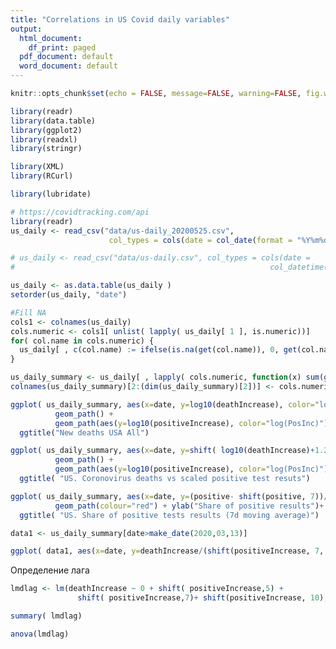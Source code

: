 ---
title: "Correlations in US Covid daily variables"
output:
  html_document:
    df_print: paged
  pdf_document: default
  word_document: default
---
```{r}
knitr::opts_chunk$set(echo = FALSE, message=FALSE, warning=FALSE, fig.width=9, fig.height=6, fig.path = "figures/")

```


```{r init}
library(readr)
library(data.table)
library(ggplot2)
library(readxl)
library(stringr)

library(XML)
library(RCurl)

library(lubridate)
```

```{r}
# https://covidtracking.com/api
library(readr)
us_daily <- read_csv("data/us-daily_20200525.csv",
                      col_types = cols(date = col_date(format = "%Y%m%d")))

# us_daily <- read_csv("data/us-daily.csv", col_types = cols(date = 
#                                                         col_datetime(format = "%m/%d/%Y %H:%M")))

us_daily <- as.data.table(us_daily )
setorder(us_daily, "date")

#Fill NA
cols1 <- colnames(us_daily)
cols.numeric <- cols1[ unlist( lapply( us_daily[ 1 ], is.numeric))]
for( col.name in cols.numeric) {
  us_daily[ , c(col.name) := ifelse(is.na(get(col.name)), 0, get(col.name))]
}

us_daily_summary <- us_daily[ , lapply( cols.numeric, function(x) sum(get(x))), by=date ]
colnames(us_daily_summary)[2:(dim(us_daily_summary)[2])] <- cols.numeric

```


```{r}
ggplot( us_daily_summary, aes(x=date, y=log10(deathIncrease), color="log(D)"))+
          geom_path() +
          geom_path(aes(y=log10(positiveIncrease), color="log(PosInc)"))+
  ggtitle("New deaths USA All")
```

```{r}
ggplot( us_daily_summary, aes(x=date, y=shift( log10(deathIncrease)+1.2, 7, type="lead"), color="log(D)+1.2, \nshifted 7 days backward"))+
          geom_path() +
          geom_path(aes(y=log10(positiveIncrease), color="log(PosInc)"))+
  ggtitle( "US. Coronovirus deaths vs scaled positive test resuts")

```

```{r}
ggplot( us_daily_summary, aes(x=date, y=(positive- shift(positive, 7))/(totalTestResults- shift(totalTestResults, 7))))+
          geom_path(colour="red") + ylab("Share of positive results")+
  ggtitle( "US. Share of positive tests results (7d moving average)")

```

```{r}
data1 <- us_daily_summary[date>make_date(2020,03,13)]

```

```{r}
ggplot( data1, aes(x=date, y=deathIncrease/(shift(positiveIncrease, 7, type="lead")+0.001), color="D"))+ geom_path() + ggtitle("US Ratio Death (7d shifted)/New Cases") + geom_smooth()
```


Определение лага
```{r}
lmdlag <- lm(deathIncrease ~ 0 + shift( positiveIncrease,5) + 
               shift( positiveIncrease,7)+ shift(positiveIncrease, 10), data=data1)

summary( lmdlag)

anova(lmdlag)

```

